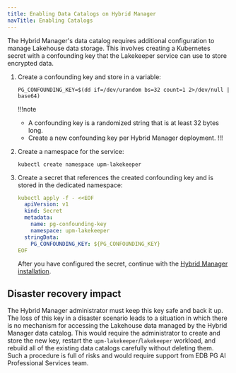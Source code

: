 ```yaml
---
title: Enabling Data Catalogs on Hybrid Manager
navTitle: Enabling Catalogs
---
```


The Hybrid Manager's data catalog requires additional configuration to manage Lakehouse data storage. This involves creating a Kubernetes secret with a confounding key that the Lakekeeper service can use to store encrypted data.

1.  Create a confounding key and store in a variable:

    ```shell 
    PG_CONFOUNDING_KEY=$(dd if=/dev/urandom bs=32 count=1 2>/dev/null | base64)
    ```

    !!!note
    - A confounding key is a randomized string that is at least 32 bytes long.
    - Create a new confounding key per Hybrid Manager deployment. 
    !!!

1.  Create a namespace for the service: 

    ```shell
    kubectl create namespace upm-lakekeeper
    ```

1.  Create a secret that references the created confounding key and is stored in the dedicated namespace:

    ```yaml
    kubectl apply -f - <<EOF
      apiVersion: v1
      kind: Secret
      metadata:
        name: pg-confounding-key
        namespace: upm-lakekeeper
      stringData:
        PG_CONFOUNDING_KEY: ${PG_CONFOUNDING_KEY}
    EOF
    ```

    After you have configured the secret, continue with the [Hybrid Manager installation](/edb-postgres-ai/hybrid-manager/install/).

## Disaster recovery impact

The Hybrid Manager administrator must keep this key safe and back it up. The loss of this key in a disaster scenario leads to a situation in which there is no mechanism for accessing the Lakehouse data managed by the Hybrid Manager data catalog. This would require the administrator to create and store the new key, restart the `upm-lakekeeper`/`lakekeeper` workload, and rebuild all of the existing data catalogs carefully without deleting them. Such a procedure is full of risks and would require support from EDB PG AI Professional Services team.